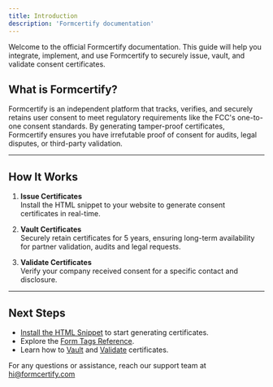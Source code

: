 ```yaml
---
title: Introduction
description: 'Formcertify documentation'
---
```


Welcome to the official Formcertify documentation. This guide will help you integrate, implement, and use Formcertify to securely issue, vault, and validate consent certificates.

## What is Formcertify?

Formcertify is an independent platform that tracks, verifies, and securely retains user consent to meet regulatory requirements like the FCC's one-to-one consent standards. By generating tamper-proof certificates, Formcertify ensures you have irrefutable proof of consent for audits, legal disputes, or third-party validation.

---

## How It Works

1. **Issue Certificates**  
   Install the HTML snippet to your website to generate consent certificates in real-time.

2. **Vault Certificates**  
   Securely retain certificates for 5 years, ensuring long-term availability for partner validation, audits and legal requests.

3. **Validate Certificates**  
   Verify your company received consent for a specific contact and disclosure.

---

## **Next Steps**

- [Install the HTML Snippet](/documentation/install_snippet) to start generating certificates.  
- Explore the [Form Tags Reference](/documentation/html_data_tags).  
- Learn how to [Vault](/api-reference/certificate/vault) and [Validate](/api-reference/certificate/validate) certificates.  

For any questions or assistance, reach our support team at [hi@formcertify.com](mailto:hi@formcertify.com)